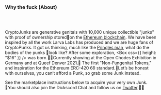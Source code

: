 
### Why the fuck <ExtraHeading>(About)</ExtraHeading>

<br />
<br />

CryptoJunks are generative genitals with 10,000 unique collectible "junks" with proof of ownership storedon the [Ethereum blockchain](#). We have been inspired by all the work Larva Labs has produced and we are huge fans of CryptoPunks. It got us thinking, much like the [Pringles man](#), what do the bodies of the punks look like? After some exploration, <Popup label="CryptoJunks" title="THE FUCKING SITE U R ON.wtf"><Box css={{ height: "$16" }} /></Popup> was born.Currently showing at the Open Chodes Exhibition in Germany and at Queef Denver 2021. The first "Non-Fungenital Tokens," and inspiration for the Ethereum ERC-420 69 standard.Let’s be honest with ourselves, you can’t afford a Punk, so grab some Junk instead.

See the marketplace instructions below to acquire your very own Junk. You should also join the Dickscord Chat and follow us on [Twatter](#).
